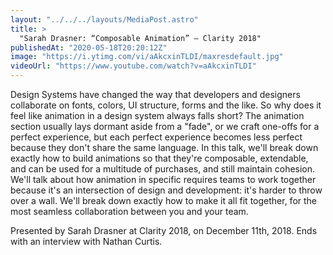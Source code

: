 ```yaml
---
layout: "../../../layouts/MediaPost.astro"
title: >
  "Sarah Drasner: “Composable Animation” — Clarity 2018"
publishedAt: "2020-05-18T20:20:12Z"
image: "https://i.ytimg.com/vi/aAkcxinTLDI/maxresdefault.jpg"
videoUrl: "https://www.youtube.com/watch?v=aAkcxinTLDI"
---
```


Design Systems have changed the way that developers and designers collaborate on fonts, colors, UI structure, forms and the like. So why does it feel like animation in a design system always falls short? The animation section usually lays dormant aside from a "fade", or we craft one-offs for a perfect experience, but each perfect experience becomes less perfect because they don't share the same language. In this talk, we'll break down exactly how to build animations so that they're composable, extendable, and can be used for a multitude of purchases, and still maintain cohesion. We'll talk about how animation in specific requires teams to work together because it's an intersection of design and development: it's harder to throw over a wall. We'll break down exactly how to make it all fit together, for the most seamless collaboration between you and your team.

Presented by Sarah Drasner at Clarity 2018, on December 11th, 2018. Ends with an interview with Nathan Curtis.

